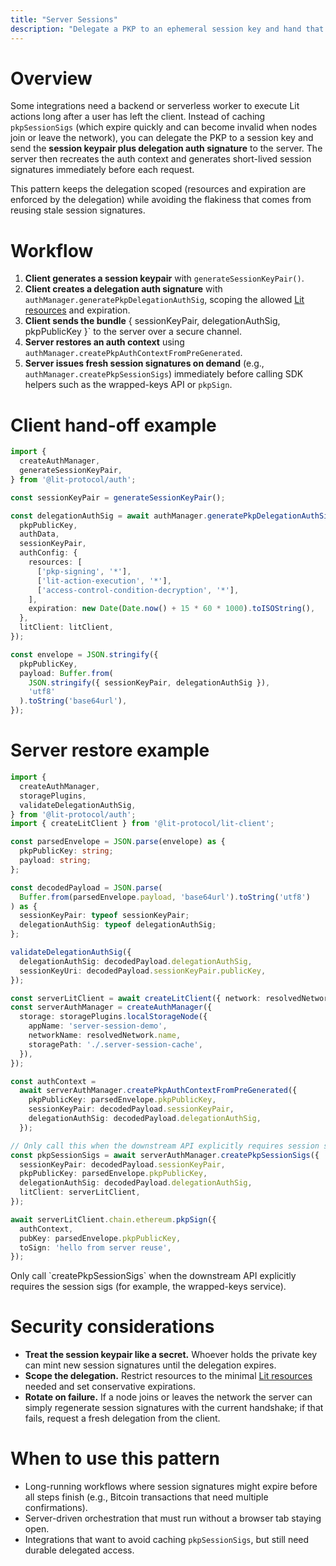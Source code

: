 ```yaml
---
title: "Server Sessions"
description: "Delegate a PKP to an ephemeral session key and hand that scoped capability to backend services that mint fresh session signatures on demand."
---
```


# Overview

Some integrations need a backend or serverless worker to execute Lit actions long after a user has left the client. Instead of caching `pkpSessionSigs` (which expire quickly and can become invalid when nodes join or leave the network), you can delegate the PKP to a session key and send the **session keypair plus delegation auth signature** to the server. The server then recreates the auth context and generates short-lived session signatures immediately before each request.

This pattern keeps the delegation scoped (resources and expiration are enforced by the delegation) while avoiding the flakiness that comes from reusing stale session signatures.

# Workflow

1. **Client generates a session keypair** with `generateSessionKeyPair()`.
2. **Client creates a delegation auth signature** with `authManager.generatePkpDelegationAuthSig`, scoping the allowed [Lit resources](/sdk/resources/lit-resources-and-abilities) and expiration.
3. **Client sends the bundle** { sessionKeyPair, delegationAuthSig, pkpPublicKey }` to the server over a secure channel.
4. **Server restores an auth context** using `authManager.createPkpAuthContextFromPreGenerated`.
5. **Server issues fresh session signatures on demand** (e.g., `authManager.createPkpSessionSigs`) immediately before calling SDK helpers such as the wrapped-keys API or `pkpSign`.

# Client hand-off example

```ts
import {
  createAuthManager,
  generateSessionKeyPair,
} from '@lit-protocol/auth';

const sessionKeyPair = generateSessionKeyPair();

const delegationAuthSig = await authManager.generatePkpDelegationAuthSig({
  pkpPublicKey,
  authData,
  sessionKeyPair,
  authConfig: {
    resources: [
      ['pkp-signing', '*'],
      ['lit-action-execution', '*'],
      ['access-control-condition-decryption', '*'],
    ],
    expiration: new Date(Date.now() + 15 * 60 * 1000).toISOString(),
  },
  litClient: litClient,
});

const envelope = JSON.stringify({
  pkpPublicKey,
  payload: Buffer.from(
    JSON.stringify({ sessionKeyPair, delegationAuthSig }),
    'utf8'
  ).toString('base64url'),
});
```

# Server restore example

```ts
import {
  createAuthManager,
  storagePlugins,
  validateDelegationAuthSig,
} from '@lit-protocol/auth';
import { createLitClient } from '@lit-protocol/lit-client';

const parsedEnvelope = JSON.parse(envelope) as {
  pkpPublicKey: string;
  payload: string;
};

const decodedPayload = JSON.parse(
  Buffer.from(parsedEnvelope.payload, 'base64url').toString('utf8')
) as {
  sessionKeyPair: typeof sessionKeyPair;
  delegationAuthSig: typeof delegationAuthSig;
};

validateDelegationAuthSig({
  delegationAuthSig: decodedPayload.delegationAuthSig,
  sessionKeyUri: decodedPayload.sessionKeyPair.publicKey,
});

const serverLitClient = await createLitClient({ network: resolvedNetwork });
const serverAuthManager = createAuthManager({
  storage: storagePlugins.localStorageNode({
    appName: 'server-session-demo',
    networkName: resolvedNetwork.name,
    storagePath: './.server-session-cache',
  }),
});

const authContext =
  await serverAuthManager.createPkpAuthContextFromPreGenerated({
    pkpPublicKey: parsedEnvelope.pkpPublicKey,
    sessionKeyPair: decodedPayload.sessionKeyPair,
    delegationAuthSig: decodedPayload.delegationAuthSig,
  });

// Only call this when the downstream API explicitly requires session sigs
const pkpSessionSigs = await serverAuthManager.createPkpSessionSigs({
  sessionKeyPair: decodedPayload.sessionKeyPair,
  pkpPublicKey: parsedEnvelope.pkpPublicKey,
  delegationAuthSig: decodedPayload.delegationAuthSig,
  litClient: serverLitClient,
});

await serverLitClient.chain.ethereum.pkpSign({
  authContext,
  pubKey: parsedEnvelope.pkpPublicKey,
  toSign: 'hello from server reuse',
});
```

<Note>
  Only call `createPkpSessionSigs` when the downstream API explicitly requires the session sigs (for example, the wrapped-keys service). 
</Note>

# Security considerations

- **Treat the session keypair like a secret.** Whoever holds the private key can mint new session signatures until the delegation expires.
- **Scope the delegation.** Restrict resources to the minimal [Lit resources](/sdk/resources/lit-resources-and-abilities) needed and set conservative expirations.
- **Rotate on failure.** If a node joins or leaves the network the server can simply regenerate session signatures with the current handshake; if that fails, request a fresh delegation from the client.

# When to use this pattern

- Long-running workflows where session signatures might expire before all steps finish (e.g., Bitcoin transactions that need multiple confirmations).
- Server-driven orchestration that must run without a browser tab staying open.
- Integrations that want to avoid caching `pkpSessionSigs`, but still need durable delegated access.
